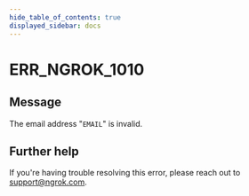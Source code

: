 ```yaml
---
hide_table_of_contents: true
displayed_sidebar: docs
---
```



# ERR_NGROK_1010

## Message

The email address "`EMAIL`" is invalid.

<ErrorDetails error="err_ngrok_1010" />

## Further help

If you're having trouble resolving this error, please reach out to [support@ngrok.com](mailto:support@ngrok.com?subject=Help%20with%20ERR_NGROK_1010).
